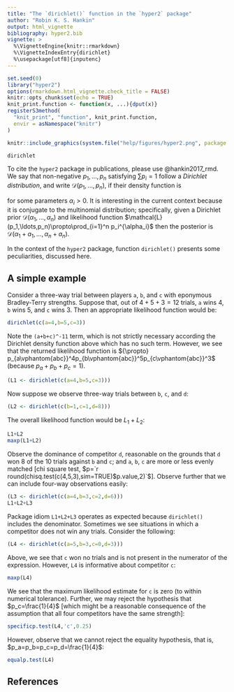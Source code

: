 ```yaml
---
title: "The `dirichlet()` function in the `hyper2` package"
author: "Robin K. S. Hankin"
output: html_vignette
bibliography: hyper2.bib
vignette: >
  %\VignetteEngine{knitr::rmarkdown}
  %\VignetteIndexEntry{dirichlet}
  %\usepackage[utf8]{inputenc}
---
```


```r
set.seed(0)
library("hyper2")
options(rmarkdown.html_vignette.check_title = FALSE)
knitr::opts_chunk$set(echo = TRUE)
knit_print.function <- function(x, ...){dput(x)}
registerS3method(
  "knit_print", "function", knit_print.function,
  envir = asNamespace("knitr")
)
```

```r
knitr::include_graphics(system.file("help/figures/hyper2.png", package = "hyper2"))
```

```r
dirichlet
```

To cite the `hyper2` package in publications, please use
@hankin2017_rmd.  We say that non-negative $p_1,\ldots, p_n$
satisfying $\sum p_i=1$ follow a _Dirichlet distribution_, and write
$\mathcal{D}(p_1,\ldots,p_n)$, if their density function is

\begin{equation}
\frac{\Gamma(\alpha_1+\cdots +\alpha_n)}{\Gamma(\alpha_1)\cdots\Gamma(\alpha_n)}
\prod_{i=1}^n p_i^{\alpha_i-1}
\end{equation}

for some parameters $\alpha_i>0$.  It is interesting in the current
context because it is conjugate to the multinomial distribution;
specifically, given a Dirichlet prior
$\mathcal{D}(\alpha_1,\ldots,\alpha_n)$ and likelihood function
$\mathcal{L}(p_1,\ldots,p_n)\propto\prod_{i=1}^n p_i^{\alpha_i}$ then
the posterior is $\mathcal{D}(\alpha_1+a_1,\ldots,\alpha_n+a_n)$.

In the context of the `hyper2` package, function `dirichlet()`
presents some peculiarities, discussed here.

## A simple example

Consider a three-way trial between players `a`, `b`, and `c` with
eponymous Bradley-Terry strengths.  Suppose that, out of $4+5+3=12$
trials, `a` wins 4, `b` wins 5, and `c` wins 3.  Then an appropriate
likelihood function would be:

```r
dirichlet(c(a=4,b=5,c=3))
```

Note the `(a+b+c)^-11` term, which is not strictly necessary according
the Dirichlet density function above which has no such term.  However,
we see that the returned likelihood function is ${\propto}
p_{a\vphantom{abc}}^4p_{b\vphantom{abc}}^5p_{c\vphantom{abc}}^3$
(because $p_a+p_b+p_c=1$).

```r
(L1 <- dirichlet(c(a=4,b=5,c=3)))
```

Now suppose we observe three-way trials between `b`, `c`, and `d`:

```r
(L2 <- dirichlet(c(b=1,c=1,d=8)))
```

The overall likelihood function would be $L_1+L_2$:

```r
L1+L2
maxp(L1+L2)
```

Observe the dominance of competitor `d`, reasonable on the grounds
that `d` won 8 of the 10 trials against `b` and `c`; and `a`, `b`, `c`
are more or less evenly matched [chi square test,
$p=`r round(chisq.test(c(4,5,3),sim=TRUE)$p.value,2)`$].
Observe further that we can include four-way observations easily:

```r
(L3 <- dirichlet(c(a=4,b=3,c=2,d=6)))
L1+L2+L3
```

Package idiom `L1+L2+L3` operates as expected because `dirichlet()`
includes the denominator.  Sometimes we see situations in which a
competitor does not win any trials.  Consider the following:

```r
(L4 <- dirichlet(c(a=5,b=3,c=0,d=3)))
```

Above, we see that `c` won no trials and is not present in the
numerator of the expression.  However, `L4` is informative about
competitor `c`:

```r
maxp(L4)
```

We see that the maximum likelihood estimate for `c` is zero (to within
numerical tolerance).  Further, we may reject the hypothesis that
$p_c=\frac{1}{4}$ [which might be a reasonable consequence of the
assumption that all four competitors have the same strength]:


```r
specificp.test(L4,'c',0.25)
```

However, observe that we cannot reject the equality hypothesis, that
is, $p_a=p_b=p_c=p_d=\frac{1}{4}$:

```r
equalp.test(L4)
```

## References

